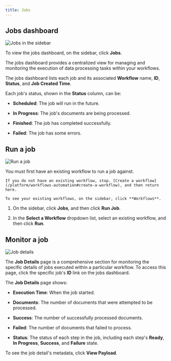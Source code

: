 ```yaml
---
title: Jobs
---
```

## Jobs dashboard

![Jobs in the sidebar](/img/platform/Jobs-Sidebar.png)

To view the jobs dashboard, on the sidebar, click **Jobs**.

The jobs dashboard provides a centralized view for managing and monitoring the execution of data processing tasks within your workflows.

The jobs dashboard lists each job and its associated **Workflow** name, **ID**, **Status**, and **Job Created Time**.

Each job's status, shown in the **Status** column, can be:
    
*   **Scheduled**: The job will run in the future.
    
*   **In Progress**: The job's documents are being processed.
    
*   **Finished**: The job has completed successfully.
    
*   **Failed**: The job has some errors.

## Run a job

![Run a job](/img/platform/Run-Job.png)

<Warning>
    You must first have an existing workflow to run a job against.

    If you do not have an existing workflow, stop. [Create a workflow](/platform/workflows-automation#create-a-workflow), and then return here.

    To see your existing workflows, on the sidebar, click **Workflows**.
</Warning>

1.  On the sidebar, click **Jobs**, and then click **Run Job**.
    
2.  In the **Select a Workflow** dropdown list, select an existing workflow, and then click **Run**.

## Monitor a job

![Job details](/img/platform/Job-Details.png)

The **Job Details** page is a comprehensive section for monitoring the specific details of jobs executed within a particular workflow. To access this page, click the specific job's **ID** link on the jobs dashboard.

The **Job Details** page shows:

*   **Execution Time**: When the job started.

*   **Documents**: The number of documents that were attempted to be processed.

*   **Success**: The number of successfully processed documents.

*   **Failed**: The number of documents that failed to process.

*   **Status**: The status of each step in the job, including each step's **Ready**, **In Progress**, **Success**, and **Failure** state.

To see the job detail's metadata, click **View Payload**.